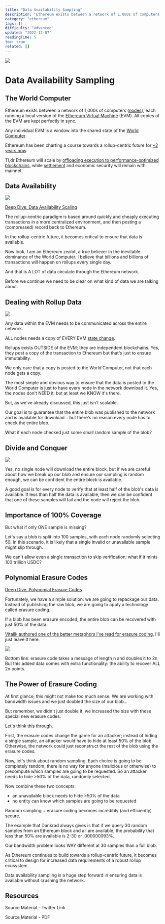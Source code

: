 ```yaml
---
title: "Data Availability Sampling"
description: "Ethereum exists between a network of 1,000s of computers (nodes), each running a local version of the Ethereum Virtual Machine (EVM)."
category: "ethereum"
tags: []
difficulty: "advanced"
updated: "2022-12-07"
readingTime: 5
toc: true
related: []
---
```


![](/images/data-availability-sampling-1.jpeg)

# Data Availability Sampling

## The World Computer

Ethereum exists between a network of 1,000s of computers ([nodes](https://inevitableeth.com/home/ethereum/node)), each running a local version of the [Ethereum Virtual Machine](https://inevitableeth.com/home/ethereum/evm) (EVM). All copies of the EVM are kept perfectly in sync. 

Any individual EVM is a window into the shared state of the [World Computer](https://inevitableeth.com/home/ethereum/world-computer).

Ethereum has been charting a course towards a rollup-centric future for [~2 years now](https://ethereum-magicians.org/t/a-rollup-centric-ethereum-roadmap/4698). 

Tl;dr Ethereum will scale by [offloading execution to performance-optimized blockchains](https://inevitableeth.com/home/ethereum/execution), while [settlement](https://inevitableeth.com/home/concepts/settlement) and economic security will remain with mainnet.

## Data Availability

![](/images/data-availability-sampling-2.jpeg)

[Deep Dive: Data Availability Scaling](/ethereum/data-availability-bottleneck)

The rollup-centric paradigm is based around quickly and cheaply executing transactions in a more centralized environment, and then posting a (compressed) record back to Ethereum.

In the rollup-centric future, it becomes critical to ensure that data is available.

Now look, I am an Ethereum zealot, a true believer in the inevitable dominance of the World Computer. I believe that billions and billions of transactions will happen on rollups every single day.

And that is A LOT of data circulate through the Ethereum network.

Before we continue we need to be clear on what kind of data we are talking about.

## Dealing with Rollup Data

![](/images/data-availability-sampling-3.jpeg)

Any data within the EVM needs to be communicated across the entire network. 

ALL nodes needs a copy of EVERY EVM [state change](/ethereum/state-machine).

Rollups exists OUTSIDE of the EVM; they are independent blockchains. Yes, they post a copy of the transaction to Ethereum but that's just to ensure immutability.

We only care that a copy is posted to the World Computer, not that each node gets a copy.

The most simple and obvious way to ensure that the data is posted to the World Computer is just to have every node in the network download it. Yes, the nodes don't NEED it, but at least we KNOW it's there. 

But, as we've already discussed, this just isn't scalable.

Our goal is to guarantee that the entire blob was published to the network and is available for download... but there's no reason every node has to check the entire blob. 

What if each node checked just some small random sample of the blob?

## Divide and Conquer

![](/images/data-availability-sampling-4.jpeg)

Yes, no single node will download the entire block, but if we are careful about how we break up our blob and ensure our sampling is random enough, we can be confident the entire block is available.

A good goal is for every node to verify that at least half of the blob's data is available. If less than half the data is available, then we can be confident that one of these samples will fail and the node will reject the blob. 

## Importance of 100% Coverage

But what if only ONE sample is missing?

Let's say a blob is split into 100 samples, with each node randomly selecting 50. In this scenario, it is likely that a single invalid or unavailable sample might slip through.

We can't allow even a single transaction to skip verification; what if it mints 100 trillion USDC?

## Polynomial Erasure Codes

[Deep Dive: Polynomial Erasure Codes](/concepts/erasure-code)

Fortunately, we have a simple solution: we are going to repackage our data. Instead of publishing the raw blob, we are going to apply a technology called erasure coding. 

If a blob has been erasure encoded, the entire blob can be recovered with just 50% of the data.

[Vitalik authored one of the better metaphors I've read for erasure coding](https://hackmd.io/@vbuterin/sharding_proposal), I'll just leave it here. 

![](/images/data-availability-sampling-5.jpeg)

Bottom line: erasure code takes a message of length n and doubles it to 2n. But this added data comes with extra functionality: the ability to recover ALL 2n points.

## The Power of Erasure Coding

At first glance, this might not make too much sense. We are working with bandwidth issues and we just doubled the size of our blob... 

But remember, we didn't just double it, we increased the size with these special new erasure codes. 

Let's think this through.

First, the erasure codes change the game for an attacker; instead of hiding a single sample, an attacker would have to hide at least 50% of the blob. Otherwise, the network could just reconstruct the rest of the blob using the erasure codes.

Now, let's think about random sampling. Each choice is going to be completely random, there is no way for anyone (malicious or otherwise) to precompute which samples are going to be requested. So an attacker needs to hide >50% of the data, randomly selected.

Now combine these two concepts: 

*   an unavailable block needs to hide >50% of the data 
*   no entity can know which samples are going to be requested 

Random sampling + erasure coding becomes incredibly (and efficiently) secure.

The example that Dankrad always gives is that if we query 30 random samples from an Ethereum block and all are available, the probability that less than 50% are available is 2\-30 or .000000093%.

Our bandwidth problem looks WAY different at 30 samples than a full blob.

As Ethereum continues to build towards a rollup-centric future, it becomes critical to design for increased data requirements of a robust rollup ecosystem.

Data availability sampling is a huge step forward in ensuring data is available without crushing the network.

## Resources

Source Material - Twitter Link

Source Material - PDF
